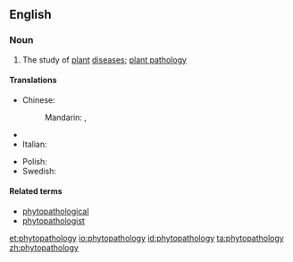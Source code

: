 ==English==

===Noun===
{{wikipedia}}
{{en-noun|-}}

# The study of [[plant]] [[disease]]s; [[plant pathology]]

====Translations====
{{trans-top|study of plant diseases}}
* Chinese: 
*: Mandarin: {{t|cmn|植物病理學|sc=Hani}}, {{t|cmn|植物病理学|tr=zhíwù bìnglǐxué|sc=Hani}}
* {{trreq|Finnish}}
* Italian: {{t-|it|fitopatologia|f}}
{{trans-mid}}
* Polish: {{t+|pl|fitopatologia|f}}
* Swedish: {{t-|sv|växtpatologi|c}}
{{trans-bottom}}

====Related terms====
* [[phytopathological]]
* [[phytopathologist]]

[[et:phytopathology]]
[[io:phytopathology]]
[[id:phytopathology]]
[[ta:phytopathology]]
[[zh:phytopathology]]